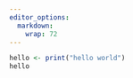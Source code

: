 ```yaml
---
editor_options: 
  markdown: 
    wrap: 72
---
```


```r
hello <- print("hello world") 
hello
```


